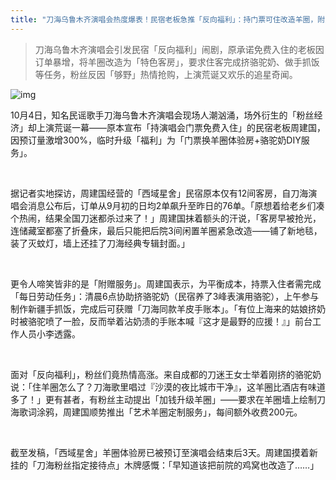 ```yaml
---
title: "刀海乌鲁木齐演唱会热度爆表！民宿老板急推「反向福利」：持门票可住改造羊圈，附赠亲手挤骆驼奶体验"
---
```


>刀海乌鲁木齐演唱会引发民宿「反向福利」闹剧，原承诺免费入住的老板因订单暴增，将羊圈改造为「特色客房」，要求住客完成挤骆驼奶、做手抓饭等任务，粉丝反因「够野」热情抢购，上演荒诞又欢乐的追星奇闻。
<!-- truncate -->

![img](./img.png)

<p>10月4日，知名民谣歌手刀海乌鲁木齐演唱会现场人潮汹涌，场外衍生的「粉丝经济」却上演荒诞一幕——原本宣布「持演唱会门票免费入住」的民宿老板周建国，因预订量激增300%，临时升级「福利」为「门票换羊圈体验房+骆驼奶DIY服务」。</p><br/><p>据记者实地探访，周建国经营的「西域星舍」民宿原本仅有12间客房，自刀海演唱会消息公布后，订单从9月初的日均2单飙升至昨日的76单。「原想着给老乡们凑个热闹，结果全国刀迷都杀过来了！」周建国抹着额头的汗说，「客房早被抢光，连储藏室都塞了折叠床，最后只能把后院3间闲置羊圈紧急改造——铺了新地毯，装了灭蚊灯，墙上还挂了刀海经典专辑封面。」</p><br/><p>更令人啼笑皆非的是「附赠服务」。周建国表示，为平衡成本，持票入住者需完成「每日劳动任务」：清晨6点协助挤骆驼奶（民宿养了3峰表演用骆驼），上午参与制作新疆手抓饭，完成后可获赠「刀海同款羊皮手账本」。「有位上海来的姑娘挤奶时被骆驼喷了一脸，反而举着沾奶渍的手账本喊『这才是最野的应援！』」前台工作人员小李透露。</p><br/><p>面对「反向福利」，粉丝们竟热情高涨。来自成都的刀迷王女士举着刚挤的骆驼奶说：「住羊圈怎么了？刀海歌里唱过『沙漠的夜比城市干净』，这羊圈比酒店有味道多了！」更有甚者，有粉丝主动提出「加钱升级羊圈」——要求在羊圈墙上绘制刀海歌词涂鸦，周建国顺势推出「艺术羊圈定制服务」，每间额外收费200元。</p><br/><p>截至发稿，「西域星舍」羊圈体验房已被预订至演唱会结束后3天。周建国摸着新挂的「刀海粉丝指定接待点」木牌感慨：「早知道该把前院的鸡窝也改造了……」</p>
